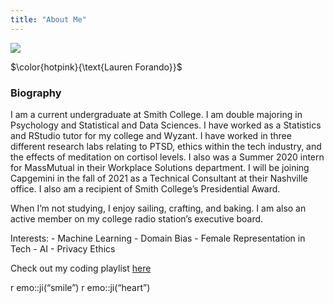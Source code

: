 ```yaml
---
title: "About Me"
--- 
```


![](images/lauren.JPG){size=50%}

$\color{hotpink}{\text{Lauren Forando}}$

### Biography

I am a current undergraduate at Smith College. I am double majoring in Psychology and Statistical and Data Sciences. I have worked as a Statistics and RStudio tutor for my college and Wyzant. I have worked in three different research labs relating to PTSD, ethics within the tech industry, and the effects of meditation on cortisol levels. I also was a Summer 2020 intern for MassMutual in their Workplace Solutions department. I will be joining Capgemini in the fall of 2021 as a Technical Consultant at their Nashville office. I also am a recipient of Smith College’s Presidential Award.

When I’m not studying, I enjoy sailing, crafting, and baking. I am also an active member on my college radio station’s executive board.


Interests:
  - Machine Learning
  - Domain Bias
  - Female Representation in Tech
  - AI
  - Privacy Ethics
  
Check out my coding playlist [here](https://open.spotify.com/playlist/7AYUKJwDYLbKO4LYWcnscF?si=re3FM6LSRT6udGMF2HQ81g&nd=1) 

r emo::ji("smile")
r emo::ji("heart")